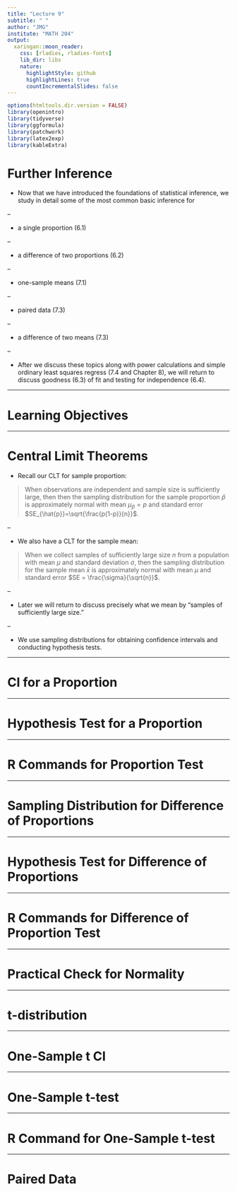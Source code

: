 ```yaml
---
title: "Lecture 9"
subtitle: " "
author: "JMG"
institute: "MATH 204"
output:
  xaringan::moon_reader:
    css: [rladies, rladies-fonts]
    lib_dir: libs
    nature:
      highlightStyle: github
      highlightLines: true
      countIncrementalSlides: false
---
```



```r
options(htmltools.dir.version = FALSE)
library(openintro)
library(tidyverse)
library(ggformula)
library(patchwork)
library(latex2exp)
library(kableExtra)
```

# Further Inference

- Now that we have introduced the foundations of statistical inference, we study in detail some of the most common basic inference for 

--

  - a single proportion (6.1)
  
--

  - a difference of two proportions (6.2)
  
--

  - one-sample means (7.1)
  
--

  - paired data (7.3)
  
--

  - a difference of two means (7.3)
  
--

- After we discuss these topics along with power calculations and simple ordinary least squares regress (7.4 and Chapter 8), we will return to discuss goodness (6.3) of fit and testing for independence (6.4).


---

# Learning Objectives



---

# Central Limit Theorems

- Recall our CLT for sample proportion:

> When observations are independent and sample size is sufficiently large, then then the sampling distribution for the sample proportion $\hat{p}$ is approximately normal with mean $\mu_{\hat{p}}=p$ and standard error $SE_{\hat{p}}=\sqrt{\frac{p(1-p)}{n}}$.

--

- We also have a CLT for the sample mean:

> When we collect samples of sufficiently large size $n$ from a population with mean $\mu$ and standard deviation $\sigma$, then the sampling distribution for the sample mean $\bar{x}$ is approximately normal with mean $\mu$ and standard error $SE = \frac{\sigma}{\sqrt{n}}$. 

--

- Later we will return to discuss precisely what we mean by "samples of sufficiently large size."

--

- We use sampling distributions for obtaining confidence intervals and conducting hypothesis tests. 


---

# CI for a Proportion


---

# Hypothesis Test for a Proportion



---

# R Commands for Proportion Test


---

# Sampling Distribution for Difference of Proportions

---

# Hypothesis Test for Difference of Proportions


---

# R Commands for Difference of Proportion Test


---

# Practical Check for Normality 


---

# t-distribution


---

# One-Sample t CI


---

# One-Sample t-test


---

# R Command for One-Sample t-test


---

# Paired Data

